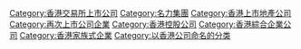 {{catmore}}

[[Category:香港交易所上市公司|Category:香港交易所上市公司]]
[[Category:名力集團|Category:名力集團]]
[[Category:香港上市地產公司|Category:香港上市地產公司]]
[[Category:再次上市公司企業|Category:再次上市公司企業]]
[[Category:香港控股公司|Category:香港控股公司]]
[[Category:香港綜合企業公司|Category:香港綜合企業公司]]
[[Category:香港家族式企業|Category:香港家族式企業]]
[[Category:以香港公司命名的分类|Category:以香港公司命名的分类]]
